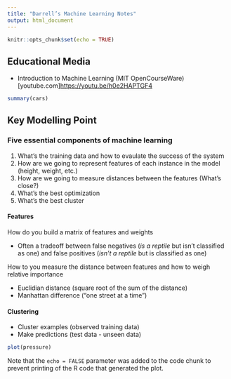 ```yaml
---
title: "Darrell’s Machine Learning Notes"
output: html_document
---
```


```r
knitr::opts_chunk$set(echo = TRUE)
```

## Educational Media

* Introduction to Machine Learning (MIT OpenCourseWare) [youtube.com]<https://youtu.be/h0e2HAPTGF4>

```r
summary(cars)
```

## Key Modelling Point

### Five essential components of machine learning

1. What's the training data and how to evaulate the success of the system
2. How are we going to represent features of each instance in the model (height, weight, etc.)
3. How are we going to measure distances between the features (What's close?)
4. What's the best optimization 
5. What's the best cluster

#### Features
How do you build a matrix of features and weights

* Often a tradeoff between false negatives (*is a reptile* but isn't classified as one) and false positives (*isn't a reptile* but is classified as one)

How to you measure the distance between features and how to weigh relative importance

* Euclidian distance (square root of the sum of the distance)
* Manhattan difference ("one street at a time")

#### Clustering

* Cluster examples (observed training data)
* Make predictions (test data - unseen data)


```r
plot(pressure)
```

Note that the `echo = FALSE` parameter was added to the code chunk to prevent printing of the R code that generated the plot.

